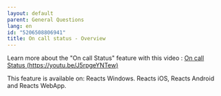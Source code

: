 ```yaml
---
layout: default
parent: General Questions
lang: en
id: "5206508806941"
title: On call status - Overview
---
```

Learn more about the "On call Status" feature with this video : [On call Status (https://youtu.be/J5rpgeYNTew)](https://youtu.be/J5rpgeYNTew)

This feature is available on: Reacts Windows. Reacts iOS, Reacts Android and Reacts WebApp.


